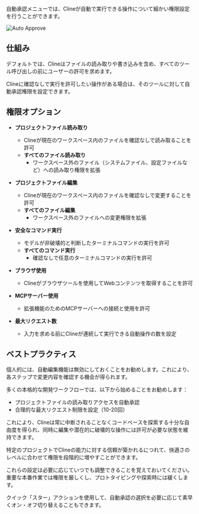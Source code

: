 自動承認メニューでは、Clineが自動で実行できる操作について細かい権限設定を行うことができます。

<Frame>
	<img src="https://storage.googleapis.com/cline_public_images/docs/assets/auto-approve.png" alt="Auto Approve" />
</Frame>

## 仕組み

デフォルトでは、Clineはファイルの読み取りや書き込みを含め、すべてのツール呼び出しの前にユーザーの許可を求めます。

Clineに確認なしで実行を許可したい操作がある場合は、そのツールに対して自動承認権限を設定できます。

## 権限オプション

-   **プロジェクトファイル読み取り**

    -   Clineが現在のワークスペース内のファイルを確認なしで読み取ることを許可
    -   **すべてのファイル読み取り**
        -   ワークスペース外のファイル（システムファイル、設定ファイルなど）への読み取り権限を拡張

-   **プロジェクトファイル編集**

    -   Clineが現在のワークスペース内のファイルを確認なしで変更することを許可
    -   **すべてのファイル編集**
        -   ワークスペース外のファイルへの変更権限を拡張

-   **安全なコマンド実行**

    -   モデルが非破壊的と判断したターミナルコマンドの実行を許可
    -   **すべてのコマンド実行**
        -   確認なしで任意のターミナルコマンドの実行を許可

-   **ブラウザ使用**

    -   Clineがブラウザツールを使用してWebコンテンツを取得することを許可

-   **MCPサーバー使用**

    -   拡張機能のためのMCPサーバーへの接続と使用を許可

-   **最大リクエスト数**
    -   入力を求める前にClineが連続して実行できる自動操作の数を設定

## ベストプラクティス

個人的には、自動編集機能は無効にしておくことをお勧めします。これにより、各ステップで変更内容を確認する機会が得られます。

多くの本格的な開発ワークフローでは、以下から始めることをお勧めします：

-   プロジェクトファイルの読み取りアクセスを自動承認
-   合理的な最大リクエスト制限を設定（10-20回）

これにより、Clineは常に中断されることなくコードベースを探索する十分な自由度を得られ、同時に編集や潜在的に破壊的な操作には許可が必要な状態を維持できます。

特定のプロジェクトでClineの能力に対する信頼が築かれるにつれて、快適さのレベルに合わせて権限を段階的に増やすことができます。

これらの設定は必要に応じていつでも調整できることを覚えておいてください。重要な本番作業では権限を厳しくし、プロトタイピングや探索時には緩くします。

クイック「スター」アクションを使用して、自動承認の選択を必要に応じて素早くオン・オフ切り替えることもできます。

